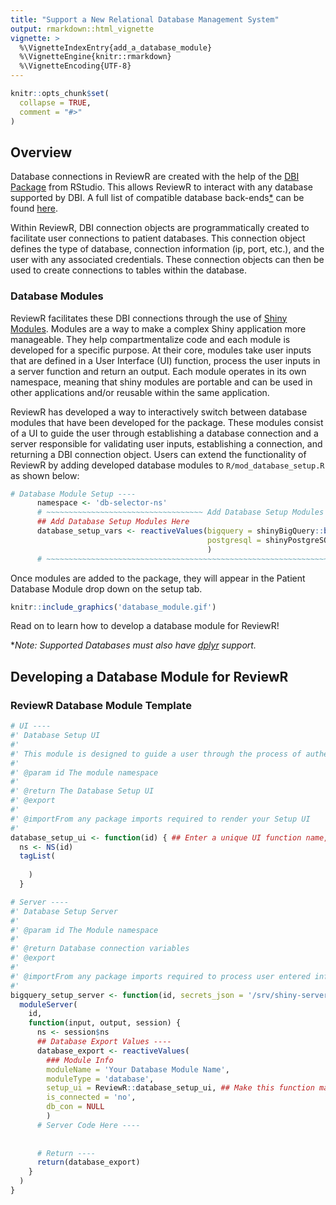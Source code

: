 ```yaml
---
title: "Support a New Relational Database Management System"
output: rmarkdown::html_vignette
vignette: >
  %\VignetteIndexEntry{add_a_database_module}
  %\VignetteEngine{knitr::rmarkdown}
  %\VignetteEncoding{UTF-8}
---
```


```r
knitr::opts_chunk$set(
  collapse = TRUE,
  comment = "#>"
)
```

## Overview

Database connections in ReviewR are created with the help of the [DBI Package](https://db.rstudio.com/dbi/) from RStudio. This allows ReviewR to interact with any database supported by DBI. A full list of compatible database back-ends[*](#dplyr-support) can be found [here](https://db.rstudio.com/databases/). 

Within ReviewR, DBI connection objects are programmatically created to facilitate user connections to patient databases. This connection object defines the type of database, connection information (ip, port, etc.), and the user with any associated credentials. These connection objects can then be used to create connections to tables within the database.

### Database Modules

ReviewR facilitates these DBI connections through the use of  [Shiny Modules](https://mastering-shiny.org/scaling-modules.html). Modules are a way to make a complex Shiny application more manageable. They help compartmentalize code and each module is developed for a specific purpose. At their core, modules take user inputs that are defined in a User Interface (UI) function, process the user inputs in a server function and return an output. Each module operates in its own namespace, meaning that shiny modules are portable and can be used in other applications and/or reusable within the same application. 

ReviewR has developed a way to interactively switch between database modules that have been developed for the package. These modules consist of a UI to guide the user through establishing a database connection and a server responsible for validating user inputs, establishing a connection, and returning a DBI connection object. Users can extend the functionality of ReviewR by adding developed database modules to `R/mod_database_setup.R` as shown below:

```r
# Database Module Setup ----
      namespace <- 'db-selector-ns'
      # ~~~~~~~~~~~~~~~~~~~~~~~~~~~~~~~~~~~ Add Database Setup Modules Here!!! ~~~~~~~~~~~~~~~~~~~~~~~~~~~~~~~~~~~ #
      ## Add Database Setup Modules Here
      database_setup_vars <- reactiveValues(bigquery = shinyBigQuery::bigquery_setup_server(id = namespace ),
                                            postgresql = shinyPostgreSQL::postgresql_setup_server(id = namespace )
                                            )
      # ~~~~~~~~~~~~~~~~~~~~~~~~~~~~~~~~~~~~~~~~~~~~~~~~~~~~~~~~~~~~~~~~~~~~~~~~~~~~~~~~~~~~~~~~~~~~~~~~~~~~~~~~~~ #
```

Once modules are added to the package, they will appear in the Patient Database Module drop down on the setup tab. 
```r
knitr::include_graphics('database_module.gif')
```

Read on to learn how to develop a database module for ReviewR!

<a name="dplyr-support"></a>
\**Note: Supported Databases must also have [dplyr](https://db.rstudio.com/dplyr) support.*

## Developing a Database Module for ReviewR

### ReviewR Database Module Template
```r
# UI ----
#' Database Setup UI
#'
#' This module is designed to guide a user through the process of authenticating your database
#'
#' @param id The module namespace
#' 
#' @return The Database Setup UI
#' @export
#' 
#' @importFrom any package imports required to render your Setup UI
#'
database_setup_ui <- function(id) { ## Enter a unique UI function name, ie: mariaDB_setup_ui
  ns <- NS(id)
  tagList(
    
    )
  }

# Server ----
#' Database Setup Server
#'
#' @param id The Module namespace
#'
#' @return Database connection variables
#' @export
#'
#' @importFrom any package imports required to process user entered information from the UI
#' 
bigquery_setup_server <- function(id, secrets_json = '/srv/shiny-server/.shinyBigQuery/client_secret.json') {
  moduleServer(
    id,
    function(input, output, session) {
      ns <- session$ns
      ## Database Export Values ----
      database_export <- reactiveValues(
        ### Module Info
        moduleName = 'Your Database Module Name',
        moduleType = 'database',
        setup_ui = ReviewR::database_setup_ui, ## Make this function match your setup UI function
        is_connected = 'no',       
        db_con = NULL
        )
      # Server Code Here ----
      
      
      # Return ----
      return(database_export)
    }
  )
}
```

